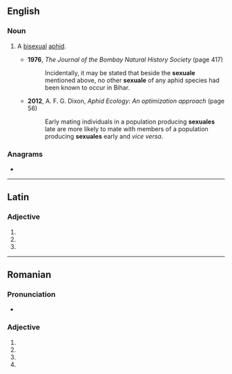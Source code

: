 ==English==

===Noun===
{{en-noun}}

# {{lb|en|zoology}} A [[bisexual]] [[aphid]].
#* '''1976''', ''The Journal of the Bombay Natural History Society'' (page 417)
#*: Incidentally, it may be stated that beside the '''sexuale''' mentioned above, no other '''sexuale''' of any aphid species had been known to occur in Bihar.
#* '''2012''', A. F. G. Dixon, ''Aphid Ecology: An optimization approach'' (page 56)
#*: Early mating individuals in a population producing '''sexuales''' late are more likely to mate with members of a population producing '''sexuales''' early and ''vice versa''.

===Anagrams===
* {{anagrams|en|a=aeelsux|esexual}}

----

==Latin==

===Adjective===
{{la-adj-form|sexuāle}}

# {{inflection of|la|sexuālis||nom|n|s}}
# {{inflection of|la|sexuālis||acc|n|s}}
# {{inflection of|la|sexuālis||voc|n|s}}

----

==Romanian==

===Pronunciation===
* {{IPA|ro|[sek.suˈa.le]}}

===Adjective===
{{head|ro|adjective form}}

# {{adj form of|ro|sexual||nom|f|p}}
# {{adj form of|ro|sexual||acc|f|p}}
# {{adj form of|ro|sexual||nom|n|p}}
# {{adj form of|ro|sexual||acc|n|p}}